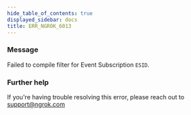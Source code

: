 ```yaml
---
hide_table_of_contents: true
displayed_sidebar: docs
title: ERR_NGROK_6013
---
```




### Message

Failed to compile filter for Event Subscription `ESID`.

<ErrorDetails error="err_ngrok_6013" />

### Further help

If you're having trouble resolving this error, please reach out to [support@ngrok.com](mailto:support@ngrok.com?subject=Help%20with%20ERR_NGROK_6013)
